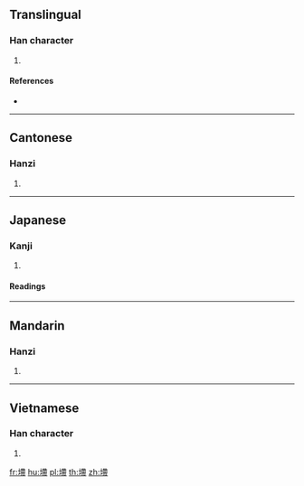 {{character info/new}}
==Translingual==

===Han character===
{{Han char|rn=32|rad=土|as=11|sn=14|four=44127|canj=GKPB|ids=⿰土帶}}

# {{defn|Han|sort=土11}}

====References====
* {{Han ref|kx=0237.220|dkj=05414|dj=0476.020|hdz=10478.140|uh=5886|ud=22662|bh=E15A|bd=57690}}

----

==Cantonese==

===Hanzi===
{{yue-hanzi|jyut=|y=dai3}}

# {{defn|lang=yue|sort=土11}}

----

==Japanese==

===Kanji===
{{ja-kanji|grade=|rs=土11}}

# {{defn|lang=ja|sort=土11}}

====Readings====
{{ja-readings|goon=[[てい]] (tei)|kanon=[[だい]] (dai)|kun=[[たくはへる]] (takuhaheru), [[たくはへ]] (takuhahe), [[とめるつつみ]] (tomerutsutsumi)}}

----

==Mandarin==

===Hanzi===
{{cmn-hanzi|pin=[[dì]] ([[di4]])|wg=ti<sup>4</sup>}}

# {{defn|lang=cmn|sort=土11}}

----

==Vietnamese==

===Han character===
{{vi-hantu|[[đai]]|rs=土11}}

# {{defn|lang=vi|sort=土11}}

[[fr:墆]]
[[hu:墆]]
[[pl:墆]]
[[th:墆]]
[[zh:墆]]